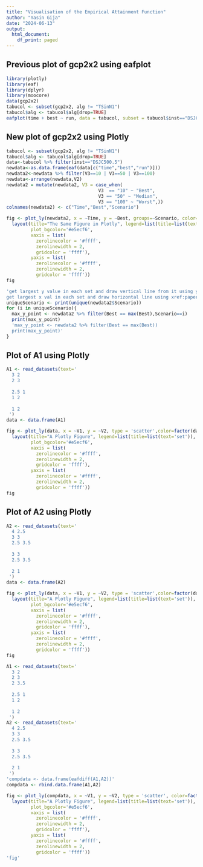 ---
title: "Visualisation of the Empirical Attainment Function"
author: "Yasin Gija"
date: "2024-06-13"
output:
  html_document:
    df_print: paged
---

## Previous plot of gcp2x2 using eafplot

```{r dot2,echo=TRUE,warning=FALSE,message=FALSE}
library(plotly)
library(eaf)
library(dplyr)
library(moocore)
data(gcp2x2)
tabucol <- subset(gcp2x2, alg != "TSinN1")
tabucol$alg <- tabucol$alg[drop=TRUE]
eafplot(time + best ~ run, data = tabucol, subset = tabucol$inst=="DSJC500.5")
```

## New plot of gcp2x2 using Plotly

```{r dot,echo=TRUE,warning=FALSE,message=FALSE}
tabucol <- subset(gcp2x2, alg != "TSinN1")
tabucol$alg <- tabucol$alg[drop=TRUE]
data<-tabucol %>% filter(inst=="DSJC500.5")
newdata<-as.data.frame(eaf(data[c("time","best","run")]))
newdata2<-newdata %>% filter(V3==10 | V3==50 | V3==100)
newdata<-arrange(newdata,V2)
newdata2 = mutate(newdata2, V3 = case_when( 
                                  V3  == "10" ~ "Best",
                                  V3 == "50" ~ "Median",
                                  V3 == "100" ~ "Worst",))
colnames(newdata2) <- c("Time","Best","Scenario")

fig <- plot_ly(newdata2, x = ~Time, y = ~Best, groups=~Scenario, color=factor(newdata2$Scenario),line = list(shape = "hv"),type = 'scatter', mode = "lines+markers")%>%
  layout(title="The Same Figure in Plotly", legend=list(title=list(text='Scenario')),
         plot_bgcolor='#e5ecf6', 
         xaxis = list( 
           zerolinecolor = '#ffff', 
           zerolinewidth = 2, 
           gridcolor = 'ffff'), 
         yaxis = list( 
           zerolinecolor = '#ffff', 
           zerolinewidth = 2, 
           gridcolor = 'ffff'))
fig

'get largest y value in each set and draw vertical line from it using yref:paper.
get largest x val in each set and draw horizontal line using xref:paper'
uniqueScenario <- print(unique(newdata2$Scenario))
for (i in uniqueScenario){
  max_y_point <- newdata2 %>% filter(Best == max(Best),Scenario==i)
  print(max_y_point)
  'max_y_point <- newdata2 %>% filter(Best == max(Best))
  print(max_y_point)'
}
```

## Plot of A1 using Plotly

```{r pressure, echo=TRUE,warning=FALSE,message=FALSE}
A1 <- read_datasets(text='  
  3 2
  2 3
  
  2.5 1
  1 2
  
  1 2
 ')
data <- data.frame(A1)

fig <- plot_ly(data, x = ~V1, y = ~V2, type = 'scatter',color=factor(data$set),line = list(shape = "hv"), mode = "lines+markers")%>%
  layout(title="A Plotly Figure", legend=list(title=list(text='set')),
         plot_bgcolor='#e5ecf6', 
         xaxis = list( 
           zerolinecolor = '#ffff', 
           zerolinewidth = 2, 
           gridcolor = 'ffff'), 
         yaxis = list( 
           zerolinecolor = '#ffff', 
           zerolinewidth = 2, 
           gridcolor = 'ffff'))
fig
```

## Plot of A2 using Plotly

```{r two}
A2 <- read_datasets(text='
  4 2.5
  3 3
  2.5 3.5
  
  3 3
  2.5 3.5
  
  2 1
 ')
data <- data.frame(A2)

fig <- plot_ly(data, x = ~V1, y = ~V2, type = 'scatter',color=factor(data$set),line = list(shape = "hv"), mode = "lines+markers")%>%
  layout(title="A Plotly Figure", legend=list(title=list(text='set')),
         plot_bgcolor='#e5ecf6', 
         xaxis = list( 
           zerolinecolor = '#ffff', 
           zerolinewidth = 2, 
           gridcolor = 'ffff'), 
         yaxis = list( 
           zerolinecolor = '#ffff', 
           zerolinewidth = 2, 
           gridcolor = 'ffff'))
fig
```

```{r a,echo=FALSE}
A1 <- read_datasets(text='  
  3 2
  2 3
  2 3.5
  
  2.5 1
  1 2
  
  1 2
 ')
A2 <- read_datasets(text='
  4 2.5
  3 3
  2.5 3.5
  
  3 3
  2.5 3.5
  
  2 1
 ')
'compdata <- data.frame(eafdiff(A1,A2))'
compdata <- rbind.data.frame(A1,A2)

fig <- plot_ly(compdata, x = ~V1, y = ~V2, type = 'scatter', color=factor(compdata$set),line = list(shape = "vh"), mode = "lines+markers")%>%
  layout(title="A Plotly Figure", legend=list(title=list(text='set')),
         plot_bgcolor='#e5ecf6', 
         xaxis = list( 
           zerolinecolor = '#ffff', 
           zerolinewidth = 2, 
           gridcolor = 'ffff'), 
         yaxis = list( 
           zerolinecolor = '#ffff', 
           zerolinewidth = 2, 
           gridcolor = 'ffff'))
'fig'
```
